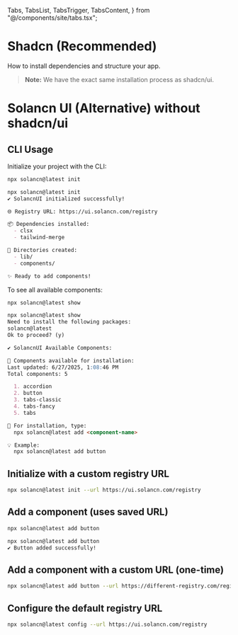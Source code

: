   Tabs,
  TabsList,
  TabsTrigger,
  TabsContent,
} from "@/components/site/tabs.tsx";

# Shadcn (Recommended)

How to install dependencies and structure your app.

> **Note:** We have the exact same installation process as shadcn/ui.

<Installation />


# Solancn UI (Alternative) without shadcn/ui

## CLI Usage

Initialize your project with the CLI:

```bash
npx solancn@latest init
```
```md
npx solancn@latest init
✔ SolancnUI initialized successfully!

🌐 Registry URL: https://ui.solancn.com/registry

📦 Dependencies installed:
  - clsx
  - tailwind-merge

📁 Directories created:
  - lib/
  - components/

✨ Ready to add components!
```

To see all available components:

```bash
npx solancn@latest show
```

```md
npx solancn@latest show
Need to install the following packages:
solancn@latest
Ok to proceed? (y)

✔ SolancnUI Available Components:

🧩 Components available for installation:
Last updated: 6/27/2025, 1:08:46 PM
Total components: 5

  1. accordion
  2. button
  3. tabs-classic
  4. tabs-fancy
  5. tabs

📖 For installation, type:
  npx solancn@latest add <component-name>

💡 Example:
  npx solancn@latest add button

```

## Initialize with a custom registry URL

```bash
npx solancn@latest init --url https://ui.solancn.com/registry
```

## Add a component (uses saved URL)

```bash
npx solancn@latest add button
```
	
```md
npx solancn@latest add button
✔ Button added successfully!
```


## Add a component with a custom URL (one-time)

```bash
npx solancn@latest add button --url https://different-registry.com/registry
```

## Configure the default registry URL

```bash
npx solancn@latest config --url https://ui.solancn.com/registry
```